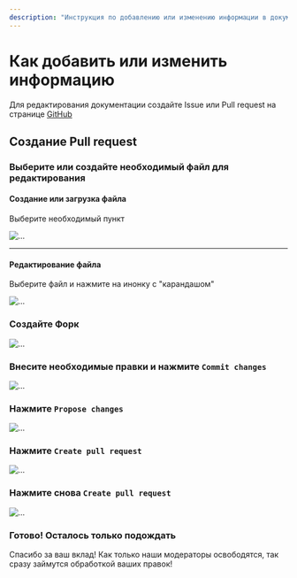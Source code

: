 ```yaml
---
description: "Инструкция по добавлению или изменению информации в документации через GitHub: создание Pull request и последовательные шаги."
---
```



# Как добавить или изменить информацию

Для редактирования документации создайте Issue или Pull request на странице [GitHub](https://github.com/PSIget/SonUE-Docs)

## Создание Pull request

<Steps>

### Выберите или создайте необходимый файл для редактирования

#### Создание или загрузка файла

Выберите необходимый пункт

![...](./public.ru/img/new-upload-file.png)

---

#### Редактирование файла

Выберите файл и нажмите на инонку с "карандашом"

![...](./public.ru/img/icon-edit.png)

### Создайте Форк

![...](./public.ru/img/create-fork.png)

### Внесите необходимые правки и нажмите `Commit changes`

![...](./public.ru/img/commit-changes.png)

### Нажмите `Propose changes`

![...](./public.ru/img/propose-changes.png)

### Нажмите `Create pull request`

![...](./public.ru/img/create-pull-request.png)

### Нажмите снова `Create pull request`

![...](./public.ru/img/create-pull-request-x2.png)

### Готово! Осталось только подождать

</Steps>

Спасибо за ваш вклад! Как только наши модераторы освободятся, так сразу займутся обработкой ваших правок!

